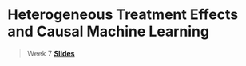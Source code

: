 # Heterogeneous Treatment Effects and Causal Machine Learning

> Week 7 [**Slides**](assets/slides/week1_2025.pdf)
